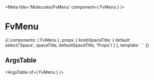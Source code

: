 
<Meta title='Molecules/FvMenu' component={ FvMenu } />

# FvMenu

<Canvas>
<Story name='Common' height='150px'>{{
  components: { FvMenu },
  props: {
    knobSpaceTitle: {
      default: select('Space', spaceTitle, defaultSpaceTitle, 'Props')
    }
  },
  template: `<FvMenu
    :space="knobSpaceTitle"
  > 
  </FvMenu>`
}}</Story>
</Canvas>

## ArgsTable

<ArgsTable of={ FvMenu } />
